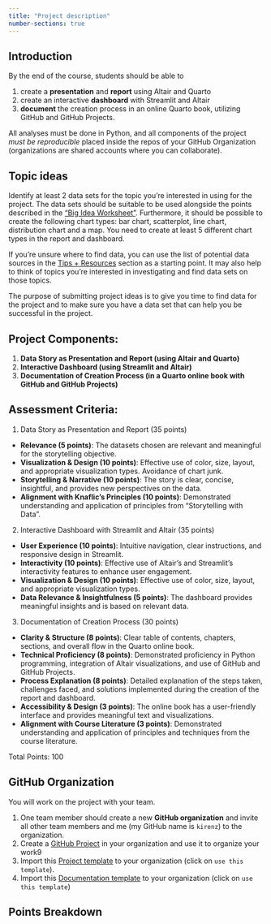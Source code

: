 ```yaml
---
title: "Project description"
number-sections: true
---
```



## Introduction

By the end of the course, students should be able to 

1. create a **presentation** and **report** using Altair and Quarto 
2. create an interactive **dashboard** with Streamlit and Altair 
3. **document** the creation process in an online Quarto book, utilizing GitHub and GitHub Projects.

All analyses must be done in Python, and all components of the project *must be reproducible* placed inside the repos of your GitHub Organization (organizations are shared accounts where you can collaborate).


## Topic ideas {#sec-topic-ideas}

Identify at least 2 data sets for the topic you're interested in using for the project. The data sets should be suitable to be used alongside the points described in the ["Big Idea Worksheet"](https://docs.google.com/document/d/1-GZvhdbhLYLB_Bo1arj1rgTqbJ5SUoU21vtgbYEhVqk/edit?usp=sharing). Furthermore, it should be possible to create the following chart types: bar chart, scatterplot, line chart, distribution chart and a map. You need to create at least 5 different chart types in the report and dashboard.

If you're unsure where to find data, you can use the list of potential data sources in the [Tips + Resources](project-tips-resources.qmd) section as a starting point. It may also help to think of topics you're interested in investigating and find data sets on those topics.

The purpose of submitting project ideas is to give you time to find data for the project and to make sure you have a data set that can help you be successful in the project.


## Project Components:

1. **Data Story as Presentation and Report (using Altair and Quarto)**
2. **Interactive Dashboard (using Streamlit and Altair)**
3. **Documentation of Creation Process (in a Quarto online book with GitHub and GitHub Projects)**

## Assessment Criteria:

1. Data Story as Presentation and Report (35 points)
- **Relevance (5 points)**: The datasets chosen are relevant and meaningful for the storytelling objective.
- **Visualization & Design (10 points)**: Effective use of color, size, layout, and appropriate visualization types. Avoidance of chart junk.
- **Storytelling & Narrative (10 points)**: The story is clear, concise, insightful, and provides new perspectives on the data.
- **Alignment with Knaflic's Principles (10 points)**: Demonstrated understanding and application of principles from "Storytelling with Data".

2. Interactive Dashboard with Streamlit and Altair (35 points)
- **User Experience (10 points)**: Intuitive navigation, clear instructions, and responsive design in Streamlit.
- **Interactivity (10 points)**: Effective use of Altair's and Streamlit's interactivity features to enhance user engagement.
- **Visualization & Design (10 points)**: Effective use of color, size, layout, and appropriate visualization types.
- **Data Relevance & Insightfulness (5 points)**: The dashboard provides meaningful insights and is based on relevant data.

3. Documentation of Creation Process (30 points)
- **Clarity & Structure (8 points)**: Clear table of contents, chapters, sections, and overall flow in the Quarto online book.
- **Technical Proficiency (8 points)**: Demonstrated proficiency in Python programming, integration of Altair visualizations, and use of GitHub and GitHub Projects.
- **Process Explanation (8 points)**: Detailed explanation of the steps taken, challenges faced, and solutions implemented during the creation of the report and dashboard.
- **Accessibility & Design (3 points)**: The online book has a user-friendly interface and provides meaningful text and visualizations.
- **Alignment with Course Literature (3 points)**: Demonstrated understanding and application of principles and techniques from the course literature.

Total Points: 100


## GitHub Organization

You will work on the project with your team. 

1. One team member should create a new **GitHub organization** and invite all other team members and me (my GitHub name is `kirenz`) to the organization.  
2. Create a [GitHub Project](https://kirenz.github.io/lab-toolkit/github.html#github-projects) in your organization and use it to organize your work9
3. Import this [Project template](https://github.com/dst-ws2324/project) to your organization (click on `use this template`).
4. Import this [Documentation template](https://github.com/kirenz/documentation-template) to your organization (click on `use this template`)


## Points Breakdown

